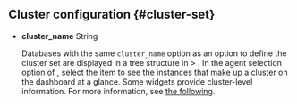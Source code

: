 ## Cluster configuration {#cluster-set}

- **cluster_name** <span class='type'>String</span>

  Databases with the same `cluster_name` option as an option to define the cluster set are displayed in a tree structure in <Cmdname sid="side_dashboard" className="uitext" /> > <Cmdname sid="side_instanceList" className="uitext" />. In the agent selection option of <Cmdname sid="side_multiInstance" className="uitext" />, select the <Cmdname sid="ITM07760" className="uitext" /> item to see the instances that make up a cluster on the dashboard at a glance. Some widgets provide cluster-level information. For more information, see [the following](multi-instance-monitoring#select-agent-category).
